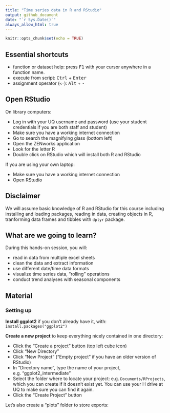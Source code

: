 ```yaml
---
title: "Time series data in R and RStudio"
output: github_document
date: "`r Sys.Date()`"
always_allow_html: true
---
```


```r
knitr::opts_chunk$set(echo = TRUE)
```

## Essential shortcuts

-   function or dataset help: press <kbd>F1</kbd> with your cursor anywhere in a function name.
-   execute from script: <kbd>Ctrl</kbd> + <kbd>Enter</kbd>
-   assignment operator (`<-`): <kbd>Alt</kbd> + <kbd>-</kbd>

## Open RStudio

On library computers:

-   Log in with your UQ username and password (use your student credentials if you are both staff and student)
-   Make sure you have a working internet connection
-   Go to search the magnifying glass (bottom left)
-   Open the ZENworks application
-   Look for the letter R
-   Double click on RStudio which will install both R and RStudio

If you are using your own laptop:

-   Make sure you have a working internet connection
-   Open RStudio

## Disclaimer

We will assume basic knowledge of R and RStudio for this course including installing and loading packages, reading in data, creating objects in R, tranforming data frames and tibbles with `dplyr` package.

## What are we going to learn?

During this hands-on session, you will:

- read in data from multiple excel sheets
- clean the data and extract information
- use different date/time data formats
- visualize time series data, “rolling” operations
- conduct trend analyses with seasonal components

## Material

### Setting up

**Install ggplot2** if you don't already have it, with: `install.packages("ggplot2")`

**Create a new project** to keep everything nicely contained in one directory:

-   Click the "Create a project" button (top left cube icon)
-   Click "New Directory"
-   Click "New Project" ("Empty project" if you have an older version of RStudio)
-   In "Directory name", type the name of your project, e.g. "ggplot2_intermediate"
-   Select the folder where to locate your project: e.g. `Documents/RProjects`, which you can create if it doesn't exist yet. You can use your H drive at UQ to make sure you can find it again.
-   Click the "Create Project" button

Let's also create a "plots" folder to store exports: